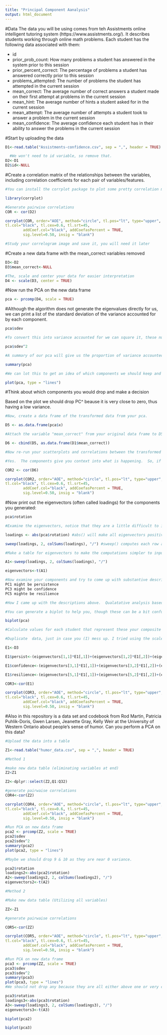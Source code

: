 ```yaml
---
title: "Principal Component Aanalysis"
output: html_document
---
```

#Data
The data you will be using comes from teh Assistments online intelligent tutoring system (https://www.assistments.org/). It describes students working through online math problems. Each student has the following data associated with them:

- id
- prior_prob_count: How many problems a student has answered in the system prior to this session
- prior_percent_correct: The percentage of problems a student has answered correctly prior to this session
- problems_attempted: The number of problems the student has attempted in the current session
- mean_correct: The average number of correct answers a student made on their first attempt at problems in the current session
- mean_hint: The average number of hints a student asked for in the current session
- mean_attempt: The average number of attempts a student took to answer a problem in the current session
- mean_confidence: The average confidence each student has in their ability to answer the problems in the current session

#Start by uploading the data
```r
D1<-read.table("Assistments-confidence.csv", sep = ",", header = TRUE)

  #We won't need to id variable, so remove that.
D2<-D1
D2$id<-NULL

```

#Create a correlation matrix of the relationships between the variables, including correlation coefficients for each pair of variables/features.

```r
#You can install the corrplot package to plot some pretty correlation matrices (sometimes called correlograms)

library(corrplot)

#Generate pairwise correlations
COR <- cor(D2)

corrplot(COR, order="AOE", method="circle", tl.pos="lt", type="upper",        
tl.col="black", tl.cex=0.6, tl.srt=45, 
        addCoef.col="black", addCoefasPercent = TRUE,
        sig.level=0.50, insig = "blank")

#Study your correlogram image and save it, you will need it later
```

#Create a new data frame with the mean_correct variables removed

```r
D3<-D2
D3$mean_correct<-NULL

#The, scale and center your data for easier interpretation
D4 <- scale(D3, center = TRUE)
```

#Now run the PCA on the new data frame

```r
pca <- prcomp(D4, scale = TRUE)
```

#Although the algorithm does not generate the eigenvalues directly for us, we can print a list of the standard deviation of the variance accounted for by each component.

```r
pca$sdev

#To convert this into variance accounted for we can square it, these numbers are proportional to the eigenvalue

pca$sdev^2

#A summary of our pca will give us the proportion of variance accounted for by each component

summary(pca)

#We can lot this to get an idea of which components we should keep and which we should drop

plot(pca, type = "lines")
```

#Think about which components you would drop and make a decision

Based on the plot we should drop PC^ beause it is very close to zero, thus having a low variance. 

```r
#Now, create a data frame of the transformed data from your pca.

D5 <- as.data.frame(pca$x)

#Attach the variable "mean_correct" from your original data frame to D5.

D6 <- cbind(D5, as.data.frame(D1$mean_correct))

#Now re-run your scatterplots and correlations between the transformed data and mean_correct. If you had dropped some components would you have lost important infomation about mean_correct?

#Yes.  The components give you context into what is happening.  So, if you had dropped some componenents you would have lost some information (even if it was minimal).

COR2 <- cor(D6)

corrplot(COR2, order="AOE", method="circle", tl.pos="lt", type="upper",        
tl.col="black", tl.cex=0.6, tl.srt=45, 
        addCoef.col="black", addCoefasPercent = TRUE,
        sig.level=0.50, insig = "blank")

```
#Now print out the eigenvectors (often called loadings) for the components you generated:

```r
pca$rotation

#Examine the eigenvectors, notice that they are a little difficult to interpret. It is much easier to make sense of them if we make them proportional within each component

loadings <- abs(pca$rotation) #abs() will make all eigenvectors positive

sweep(loadings, 2, colSums(loadings), "/") #sweep() computes each row as a proportion of the column. (There must be a way to do this with dplyr()?)

#Make a table for eigenvectors to make the computations simpler to input

A1<-sweep(loadings, 2, colSums(loadings), "/")

eigenvectors<-t(A1)

#Now examine your components and try to come up with substantive descriptions of what some might represent?
PC1 might be persistence
PC3 might be confidence
PC5 mighte be resilience

#How I came up with the descriptions above.  Qualatative analysis based on eigenvectors values, which is then based on categorical comparison (how one categories' eigenvalue relates to another).  

#You can generate a biplot to help you, though these can be a bit confusing. They plot the transformed data by the first two components. Therefore, the axes represent the direction of maximum variance. Then mapped onto this point cloud are the original directions of the variables, depicted as red arrows. It is supposed to provide a visualization of which variables "go together". Variables that possibly represent the same underlying construct point in the same direction.  

biplot(pca)

#Calculate values for each student that represent these your composite variables and then create a new correlogram showing their relationship to mean_correct.

#Duplicate  data, just in case you (I) mess up. I tried using the scaled data, but it never worked.  So I ended up using the dataset that I did not scale.  This is probably wrong, but this is the only way that worked.

E1<-D3

E1$persist<-(eigenvectors[1,1]*E1[,1])+(eigenvectors[1,2]*E1[,2])+(eigenvectors[1,3]*E1[,3]) +(eigenvectors[1,4]*E1[,4])+(eigenvectors[1,5]*E1[,5])+(eigenvectors[1,6]*E1[,6])

E1$confidence<-(eigenvectors[3,1]*E1[,1])+(eigenvectors[3,2]*E1[,2])+(eigenvectors[3,3]*E1[,3]) +(eigenvectors[3,4]*E1[,4])+(eigenvectors[3,5]*E1[,5])+(eigenvectors[3,6]*E1[,6])

E1$resilience<-(eigenvectors[5,1]*E1[,1])+(eigenvectors[5,2]*E1[,2])+(eigenvectors[5,3]*E1[,3]) +(eigenvectors[5,4]*E1[,4])+(eigenvectors[5,5]*E1[,5])+(eigenvectors[5,6]*E1[,6])

COR3<-cor(E1)

corrplot(COR3, order="AOE", method="circle", tl.pos="lt", type="upper",        
tl.col="black", tl.cex=0.6, tl.srt=45, 
        addCoef.col="black", addCoefasPercent = TRUE,
        sig.level=0.50, insig = "blank")

```

#Also in this repository is a data set and codebook from Rod Martin, Patricia Puhlik-Doris, Gwen Larsen, Jeanette Gray, Kelly Weir at the University of Western Ontario about people's sense of humor. Can you perform a PCA on this data?

```r

#Upload the data into a table

Z1<-read.table("humor_data.csv", sep = ",", header = TRUE)

#Method 1

#make new data table (eliminating variables at end)
Z2<Z1

Z2<-dplyr::select(Z2,Q1:Q32)

#generate pairwaise correlations
COR4<-cor(Z2)

corrplot(COR4, order="AOE", method="circle", tl.pos="lt", type="upper",        
tl.col="black", tl.cex=0.6, tl.srt=45, 
        addCoef.col="black", addCoefasPercent = TRUE,
        sig.level=0.50, insig = "blank")

#Run PCA on new data frame
pca2 <- prcomp(Z2, scale = TRUE)
pca2$sdev
pca2$sdev^2
summary(pca2)
plot(pca2, type = "lines")

#Maybe we should drop 9 & 10 as they are near 0 variance.  

pca2$rotation
loadings2<-abs(pca2$rotation)
A2<-sweep(loadings2, 2, colSums(loadings2), "/")
eigenvectors2<-t(A2)

#Method 2

#Make new data table (Utilizing all variables)

ZZ<-Z1

#generate pairwaise correlations

COR5<-cor(ZZ)

corrplot(COR5, order="AOE", method="circle", tl.pos="lt", type="upper",        
tl.col="black", tl.cex=0.6, tl.srt=45, 
        addCoef.col="black", addCoefasPercent = TRUE,
        sig.level=0.50, insig = "blank")

#Run PCA on new data frame
pca3 <- prcomp(ZZ, scale = TRUE)
pca3$sdev
pca3$sdev^2
summary(pca3)
plot(pca3, type = "lines")
#We should not drop any because they are all either above one or very close to 1 (Variance wise).  

pca3$rotation
loadings3<-abs(pca3$rotation)
A3<-sweep(loadings3, 2, colSums(loadings3), "/")
eigenvectors3<-t(A3)

biplot(pca2)

biplot(pca3)

```
